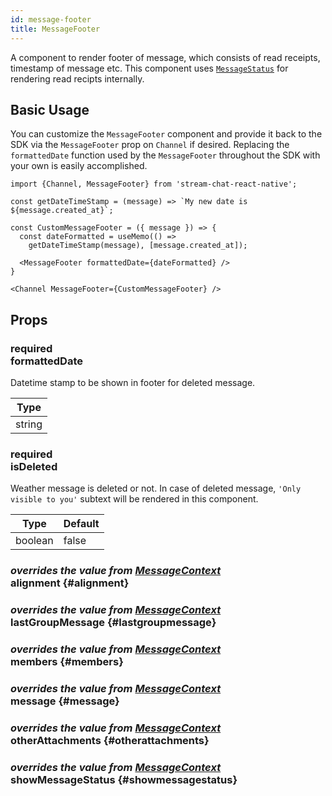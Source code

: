```yaml
---
id: message-footer
title: MessageFooter
---
```




A component to render footer of message, which consists of read receipts, timestamp of message etc. This component uses [`MessageStatus`](./message_status.mdx) for rendering read recipts internally.

## Basic Usage

You can customize the `MessageFooter` component and provide it back to the SDK via the `MessageFooter` prop on `Channel` if desired.
Replacing the `formattedDate` function used by the `MessageFooter` throughout the SDK with your own is easily accomplished.

```tsx
import {Channel, MessageFooter} from 'stream-chat-react-native';

const getDateTimeStamp = (message) => `My new date is ${message.created_at}`;

const CustomMessageFooter = ({ message }) => {
  const dateFormatted = useMemo(() =>
    getDateTimeStamp(message), [message.created_at]);

  <MessageFooter formattedDate={dateFormatted} />
}

<Channel MessageFooter={CustomMessageFooter} />
```

## Props

### <div class="label required">required</div> **formattedDate**

Datetime stamp to be shown in footer for deleted message.

| Type |
| - |
| string |

### <div class="label required">required</div> **isDeleted**

Weather message is deleted or not. In case of deleted message, `'Only visible to you'` subtext will be rendered in this component.

| Type | Default |
| - | - |
| boolean | false |

### <div class="label description">_overrides the value from [MessageContext](../contexts/message_context.mdx#alignment)_</div> alignment {#alignment}

<Alignment />

### <div class="label description">_overrides the value from [MessageContext](../contexts/message_context.mdx#lastgroupmessage)_</div> lastGroupMessage {#lastgroupmessage}

<LastGroupMessage />

### <div class="label description">_overrides the value from [MessageContext](../contexts/message_context.mdx#members)_</div> members {#members}

<Members />

### <div class="label description">_overrides the value from [MessageContext](../contexts/message_context.mdx#message)_</div> message {#message}

<MessageProp />

### <div class="label description">_overrides the value from [MessageContext](../contexts/message_context.mdx#otherattachments)_</div> otherAttachments {#otherattachments}

<OtherAttachments />

### <div class="label description">_overrides the value from [MessageContext](../contexts/message_context.mdx#showmessagestatus)_</div> showMessageStatus {#showmessagestatus}

<ShowMessageStatus />

